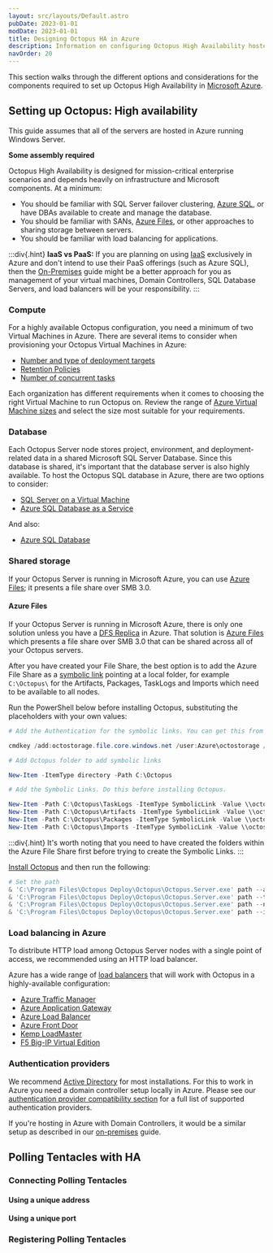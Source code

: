 ```yaml
---
layout: src/layouts/Default.astro
pubDate: 2023-01-01
modDate: 2023-01-01
title: Designing Octopus HA in Azure
description: Information on configuring Octopus High Availability hosted in Microsoft Azure.
navOrder: 20
---
```


This section walks through the different options and considerations for the components required to set up Octopus High Availability in [Microsoft Azure](https://azure.microsoft.com/en-us/).

## Setting up Octopus: High availability

This guide assumes that all of the servers are hosted in Azure running Windows Server.

**Some assembly required**

Octopus High Availability is designed for mission-critical enterprise scenarios and depends heavily on infrastructure and Microsoft components. At a minimum:

- You should be familiar with SQL Server failover clustering, [Azure SQL](https://azure.microsoft.com/products/azure-sql/), or have DBAs available to create and manage the database.
- You should be familiar with SANs, [Azure Files](https://azure.microsoft.com/services/storage/files/), or other approaches to sharing storage between servers.
- You should be familiar with load balancing for applications.

:::div{.hint}
**IaaS vs PaaS:**
If you are planning on using [IaaS](https://en.wikipedia.org/wiki/Infrastructure_as_a_service) exclusively in Azure and don't intend to use their PaaS offerings (such as Azure SQL), then the [On-Premises](/docs/administration/high-availability/design/octopus-for-high-availability-on-premises) guide might be a better approach for you as management of your virtual machines, Domain Controllers, SQL Database Servers, and load balancers will be your responsibility.
:::

### Compute

For a highly available Octopus configuration, you need a minimum of two Virtual Machines in Azure. There are several items to consider when provisioning your Octopus Virtual Machines in Azure:

- [Number and type of deployment targets](/docs/infrastructure/deployment-targets)
- [Retention Policies](/docs/administration/retention-policies)
- [Number of concurrent tasks](/docs/support/increase-the-octopus-server-task-cap)

Each organization has different requirements when it comes to choosing the right Virtual Machine to run Octopus on. Review the range of [Azure Virtual Machine sizes](https://docs.microsoft.com/en-us/azure/virtual-machines/sizes-general) and select the size most suitable for your requirements.  

<HighAvailabilityComputeRecommendations />

<OctopusInstanceMixedOSWarning />

### Database

Each Octopus Server node stores project, environment, and deployment-related data in a shared Microsoft SQL Server Database. Since this database is shared, it's important that the database server is also highly available. To host the Octopus SQL database in Azure, there are two options to consider:

- [SQL Server on a Virtual Machine](https://docs.microsoft.com/azure/virtual-machines/windows/sql/virtual-machines-windows-sql-server-iaas-overview/)
- [Azure SQL Database as a Service](https://docs.microsoft.com/azure/sql-database/sql-database-technical-overview/)

<HighAvailabilityDatabaseRecommendations />

And also:

- [Azure SQL Database](https://azure.microsoft.com/services/sql-database/)

<HighAvailabilityDatabaseLogShippingMirroringNote />

### Shared storage

<HighAvailabilitySharedStorageOverview />

If your Octopus Server is running in Microsoft Azure, you can use [Azure Files](https://docs.microsoft.com/azure/storage/files/storage-files-introduction); it presents a file share over SMB 3.0.

#### Azure Files

If your Octopus Server is running in Microsoft Azure, there is only one solution unless you have a [DFS Replica](https://docs.microsoft.com/windows-server/storage/dfs-replication/dfsr-overview) in Azure. That solution is [Azure Files](https://docs.microsoft.com/azure/storage/files/storage-files-introduction) which presents a file share over SMB 3.0 that can be shared across all of your Octopus servers.

After you have created your File Share, the best option is to add the Azure File Share as a [symbolic link](https://en.wikipedia.org/wiki/Symbolic_link) pointing at a local folder, for example `C:\Octopus\` for the Artifacts, Packages, TaskLogs and Imports which need to be available to all nodes.

Run the PowerShell below before installing Octopus, substituting the placeholders with your own values:

```powershell
# Add the Authentication for the symbolic links. You can get this from the Azure Portal.

cmdkey /add:octostorage.file.core.windows.net /user:Azure\octostorage /pass:XXXXXXXXXXXXXX

# Add Octopus folder to add symbolic links

New-Item -ItemType directory -Path C:\Octopus

# Add the Symbolic Links. Do this before installing Octopus.

New-Item -Path C:\Octopus\TaskLogs -ItemType SymbolicLink -Value \\octostorage.file.core.windows.net\octoha\TaskLogs
New-Item -Path C:\Octopus\Artifacts -ItemType SymbolicLink -Value \\octostorage.file.core.windows.net\octoha\Artifacts
New-Item -Path C:\Octopus\Packages -ItemType SymbolicLink -Value \\octostorage.file.core.windows.net\octoha\Packages
New-Item -Path C:\Octopus\Imports -ItemType SymbolicLink -Value \\octostorage.file.core.windows.net\octoha\Imports

```
:::div{.hint}
It's worth noting that you need to have created the folders within the Azure File Share first before trying to create the Symbolic Links. 
:::

[Install Octopus](/docs/installation) and then run the following:

```powershell
# Set the path 
& 'C:\Program Files\Octopus Deploy\Octopus\Octopus.Server.exe' path --artifacts "C:\Octopus\Artifacts"
& 'C:\Program Files\Octopus Deploy\Octopus\Octopus.Server.exe' path --taskLogs "C:\Octopus\TaskLogs"
& 'C:\Program Files\Octopus Deploy\Octopus\Octopus.Server.exe' path --nugetRepository "C:\Octopus\Packages"
& 'C:\Program Files\Octopus Deploy\Octopus\Octopus.Server.exe' path --imports "C:\Octopus\Imports"
```

### Load balancing in Azure

To distribute HTTP load among Octopus Server nodes with a single point of access, we recommended using an HTTP load balancer. 

<LoadBalancerEndpointInfo />

Azure has a wide range of [load balancers](https://docs.microsoft.com/azure/architecture/guide/technology-choices/load-balancing-overview) that will work with Octopus in a highly-available configuration:

- [Azure Traffic Manager](https://docs.microsoft.com/azure/traffic-manager/traffic-manager-overview)
- [Azure Application Gateway](https://docs.microsoft.com/azure/application-gateway/overview)
- [Azure Load Balancer](https://docs.microsoft.com/azure/load-balancer/load-balancer-overview)
- [Azure Front Door](https://docs.microsoft.com/azure/frontdoor/front-door-overview)
- [Kemp LoadMaster](https://kemptechnologies.com/uk/solutions/microsoft-load-balancing/loadmaster-azure/)
- [F5 Big-IP Virtual Edition](https://www.f5.com/partners/technology-alliances/microsoft-azure)

### Authentication providers

We recommend [Active Directory](https://en.wikipedia.org/wiki/Active_Directory) for most installations. For this to work in Azure you need a domain controller setup locally in Azure.  Please see our [authentication provider compatibility section](/docs/security/authentication/auth-provider-compatibility) for a full list of supported authentication providers.

If you're hosting in Azure with Domain Controllers, it would be a similar setup as described in our [on-premises](/docs/administration/high-availability/design/octopus-for-high-availability-on-premises) guide.

## Polling Tentacles with HA

<PollingTentaclesAndHA />

### Connecting Polling Tentacles

<PollingTentaclesAndHAConnecting />

#### Using a unique address

<PollingTentaclesConnectionSamePort />

#### Using a unique port

<PollingTentaclesConnectionDifferentPort />

### Registering Polling Tentacles

<PollingTentaclesAndHARegistering />